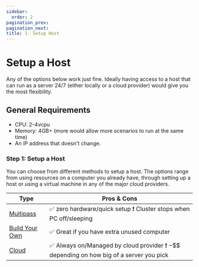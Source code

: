 ---
sidebar:
  order: 2
pagination_prev:
pagination_next:
title: 1- Setup Host
---

# Setup a Host

Any of the options below work just fine. Ideally having access to a host that can run as a server 24/7 (either locally or a cloud provider) would give you the most flexibility.

## General Requirements

- CPU: 2-4vcpu
- Memory: 4GB+ (more would allow more scenarios to run at the same time)
- An IP address that doesn't change.

### Step 1: Setup a Host

You can choose from different methods to setup a host. The options range from using resources on a computer you already have, through setting up a host or using a virtual machine in any of the major cloud providers.

| Type                | Pros & Cons                                                                                                                     |
| ------------------- | ------------------------------------------------------------------------------------------------------------------------------- |
| [Multipass](/)      | :white_check_mark: zero hardware/quick setup :heavy_exclamation_mark: Cluster stops when PC off/sleeping                        |
| [Build Your Own](/) | :white_check_mark: Great if you have extra unused computer                                                                      |
| [Cloud](/)          | :white_check_mark: Always on/Managed by cloud provider :heavy_exclamation_mark: $-$$$ depending on how big of a server you pick |
